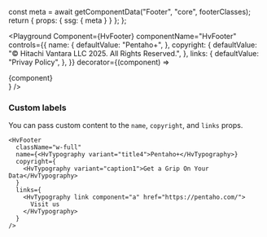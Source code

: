 

  const meta = await getComponentData("Footer", "core", footerClasses);
  return { props: { ssg: { meta } } };
};

<Description />

<Page>

<Playground
  Component={HvFooter}
  componentName="HvFooter"
  controls={{
    name: {
      defaultValue: "Pentaho+",
    },
    copyright: {
      defaultValue: "© Hitachi Vantara LLC 2025. All Rights Reserved.",
    },
    links: {
      defaultValue: "Privay Policy",
    },
  }}
  decorator={(component) => <div className="w-full">{component}</div>}
/>

### Custom labels

You can pass custom content to the `name`, `copyright`, and `links` props.

```tsx live
<HvFooter
  className="w-full"
  name={<HvTypography variant="title4">Pentaho+</HvTypography>}
  copyright={
    <HvTypography variant="caption1">Get a Grip On Your Data</HvTypography>
  }
  links={
    <HvTypography link component="a" href="https://pentaho.com/">
      Visit us
    </HvTypography>
  }
/>
```

</Page>
